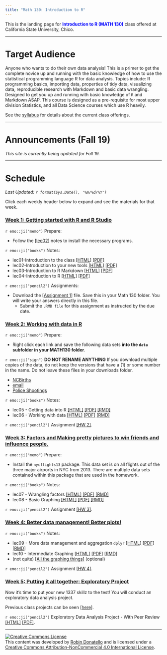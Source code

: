 ```yaml
---
title: "Math 130: Introduction to R"
---
```


This is the landing page for <span style="color:blue">**Introduction to R (MATH 130)**</span> class offered at California State University, Chico. 


----

# Target Audience
Anyone who wants to do their own data analysis! This is a primer to get the complete novice up and running with the basic knowledge of how to use the statistical programming language R for data analysis. Topics include: R programming basics, importing data, properties of tidy data, visualizing data, reproducible research with Markdown and basic data wrangling. Designed to get you up and running with basic knowledge of `R` and Markdown ASAP. This course is designed as a pre-requisite for most upper division Statistics, and all Data Science courses which use R heavily.

See the [syllabus](syllabus.html) for details about the current class offerings.   

--------------------------------

# Announcements (Fall 19)

_This site is currently being updated for Fall 19._

--------------------------------

# Schedule

_Last Updated: `r format(Sys.Date(), '%m/%d/%Y')` _

Click each weekly header below to expand and see the materials for that week. 

### <a href="#week1" data-toggle="collapse">Week 1: Getting started with R and R Studio</a>

<div id="week1" class="collapse">

`r emo::ji("memo")` Prepare:

* Follow the [[lec02]](notes/02_setup.html) notes to install the necessary programs.


`r emo::ji("books")` Notes:

* lec01-Introduction to the class   [[HTML]](notes/01_intro.html) [[PDF]](notes/01_intro.pdf) 
* lec02-Introduction to your new tools  [[HTML]](notes/02_setup.html) [[PDF]](notes/02_setup.pdf)
* lec03-Introduction to R Markdown  [[HTML]](notes/03_rmd.html)   [[PDF]](notes/03_rmd.pdf) 
* lec04-Introduction to R           [[HTML]](notes/04_r.html)     [[PDF]](notes/04_r.pdf)  

`r emo::ji("pencil2")` Assignments: 

* Download the [[Assignment 1]](hw/hw1.Rmd) file. Save this in your Math 130 folder. You will write your answers directly in this file. 
    - Submit the `.RMD file` for this assignment as instructed by the due date.  
    
</div>


### <a href="#week2" data-toggle="collapse">Week 2: Working with data in R </a>

<div id="week2" class="collapse">

`r emo::ji("memo")` Prepare:

* Right click each link and save the following data sets **into the `data` subfolder in your MATH130 folder**. 

`r emo::ji("sign")` **DO NOT RENAME ANYTHING** If you download multiple copies of the data, do not keep the versions that have a (1) or some number in the name. Do not leave these files in your downloads folder. 


* [NCBirths](https://norcalbiostat.netlify.com/data/NCbirths.csv)
* [email](https://norcalbiostat.netlify.com/data/email.txt)
* [Police Shootings](https://norcalbiostat.netlify.com/data/fatal-police-shootings-data.xlsx)

`r emo::ji("books")` Notes:

* lec05 - Getting data into R [[HTML]](notes/05_import.html) [[PDF]](notes/05_import.pdf) [[RMD]](notes/05_import_notes.Rmd)
* lec06 - Working with data   [[HTML]](notes/06_dm.html)     [[PDF]](notes/06_dm.pdf)     [[RMD]](notes/06_dm_notes.Rmd)

`r emo::ji("pencil2")` Assignment [[HW 2]](hw/hw2.Rmd). 

</div>

### <a href="#week3" data-toggle="collapse">Week 3: Factors and Making pretty pictures to win friends and influence people.</a>

<div id="week3" class="collapse">

`r emo::ji("memo")` Prepare:

* Install the `nycflights13` package. This data set is on all flights out of the three major airports in NYC from 2013. There are multiple data sets contained within this package that are used in the homework. 

`r emo::ji("books")` Notes:

* lec07 - Wrangling factors  [[HTML]](notes/07_factors.html) [[PDF]](notes/07_factors.pdf) [[RMD]](notes/07_factors_notes.Rmd) 
* lec08 - Basic Graphing     [[HTML]](notes/08_plots.html)   [[PDF]](notes/08_plots.pdf)   [[RMD]](notes/08_plots_notes.Rmd)

`r emo::ji("pencil2")` Assignment [[HW 3]](hw/hw3.Rmd).  


</div>

### <a href="#week4" data-toggle="collapse">Week 4: Better data management! Better plots!</a>

<div id="week4" class="collapse">

`r emo::ji("books")` Notes:

* lec09 - More data management and aggregation `dplyr` [[HTML]](notes/09_dplyr.html)  [[PDF]](notes/09_dplyr.pdf)  [[RMD]](notes/09_dplyr_notes.Rmd) 
* lec10 - Intermediate Graphing                        [[HTML]](notes/10_plots2.html) [[PDF]](notes/10_plots2.pdf) [[RMD]](notes/10_plots2_notes.Rmd)
* (not quite) [[All the graphing things]](https://norcalbiostat.github.io/AppliedStatistics_notes/data-viz.html) (optional)

`r emo::ji("pencil2")` Assignment [[HW 4]](hw/hw4.Rmd).  

</div>

### <a href="#week5" data-toggle="collapse">Week 5: Putting it all together: Exploratory Project</a>

<div id="week5" class="collapse">

Now it's time to put your new 1337 skillz to the test! You will conduct an exploratory data analysis project. 

Previous class projects can be seen [[here]](https://norcalbiostat.github.io/peer_review/math130_eda.html).

`r emo::ji("pencil2")` Exploratory Data Analysis Project - With Peer Review [[HTML]](hw/EDA_instructions_withPR.html) [[PDF]](hw/EDA_instructions_withPR.pdf). 

</div>

----

<a rel="license" href="http://creativecommons.org/licenses/by-nc/4.0/"><img alt="Creative Commons License" style="border-width:0" src="https://i.creativecommons.org/l/by-nc/4.0/88x31.png" /></a><br />This content was developed by <a href="www.norcalbiostat.com">Robin Donatello</a> and is licensed under a <a rel="license" href="http://creativecommons.org/licenses/by-nc/4.0/">Creative Commons Attribution-NonCommercial 4.0 International License</a>.


